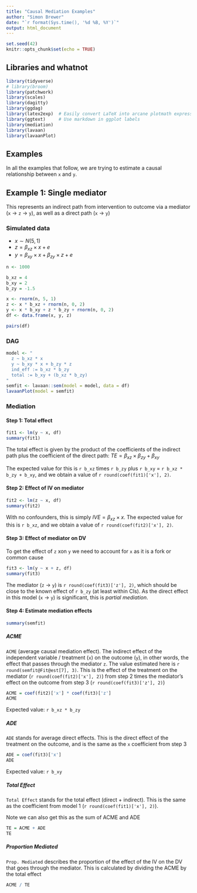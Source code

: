 ```yaml
---
title: "Causal Mediation Examples"
author: "Simon Brewer"
date: "`r format(Sys.time(), '%d %B, %Y')`"
output: html_document
---
```


```r
set.seed(42)
knitr::opts_chunk$set(echo = TRUE)
```

## Libraries and whatnot

```r
library(tidyverse)
# library(broom)
library(patchwork)
library(scales)
library(dagitty)
library(ggdag)
library(latex2exp)  # Easily convert LaTeX into arcane plotmath expressions
library(ggtext)     # Use markdown in ggplot labels
library(mediation)
library(lavaan)
library(lavaanPlot)
```

## Examples

In all the examples that follow, we are trying to estimate a causal relationship between `x` and `y`. 

## Example 1: Single mediator

This represents an indirect path from intervention to outcome via a mediator (`x` &rarr; `z` &rarr; `y`), as well as a direct path (`x` &rarr; `y`)

### Simulated data

- $x \sim N(5, 1)$
- $z = \beta_{xz} \times x + e$
- $y = \beta_{xy} \times x + \beta_{zy} \times z + e$

```r
n <- 1000

b_xz = 4
b_xy = 2
b_zy = -1.5

x <- rnorm(n, 5, 1)
z <- x * b_xz + rnorm(n, 0, 2)
y <- x * b_xy + z * b_zy + rnorm(n, 0, 2)
df <- data.frame(x, y, z)
```

```r
pairs(df)
```

### DAG

```r
model <- "
  z ~ b_xz * x
  y ~ b_xy * x + b_zy * z
  ind_eff := b_xz * b_zy
  total := b_xy + (b_xz * b_zy)
"
semfit <- lavaan::sem(model = model, data = df)
lavaanPlot(model = semfit)
```

### Mediation

#### Step 1: Total effect

```r
fit1 <- lm(y ~ x, df)
summary(fit1)
```

The total effect is given by the product of the coefficients of the indirect path plus the coefficient of the direct path: $TE = \beta_{xz} \times \beta_{zy} + \beta_{xy}$

The expected value for this is `r b_xz` times `r b_zy` plus `r b_xy` = `r b_xz * b_zy + b_xy`, and we obtain a value of `r round(coef(fit1)['x'], 2)`. 

#### Step 2: Effect of IV on mediator

```r
fit2 <- lm(z ~ x, df)
summary(fit2)
```

With no confounders, this is simply $IVE = \beta_{xz} \times x$.
The expected value for this is `r b_xz`, and we obtain a value of `r round(coef(fit2)['x'], 2)`. 

#### Step 3: Effect of mediator on DV

To get the effect of `z` xon `y` we need to account for `x` as it is a fork or common cause

```r
fit3 <- lm(y ~ x + z, df)
summary(fit3)
```

The mediator (`z` &rarr; `y`) is `r round(coef(fit3)['z'], 2)`, which should be close to the known effect of `r b_zy` (at least within CIs). As the direct effect in this model (`x` &rarr; `y`) is significant, this is *partial mediation*.

#### Step 4: Estimate mediation effects

```r
summary(semfit)
```

##### ACME

`ACME` (average causal mediation effect). The indirect effect of the independent variable / treatment (`x`) on the outcome (`y`), in other words, the effect that passes through the mediator `z`. The value estimated here is `r round(semfit@Fit@est[7], 3)`. This is the effect of the treatment on the mediator (`r round(coef(fit2)['x'], 2)`) from step 2 times the mediator's effect on the outcome from step 3 (`r round(coef(fit3)['z'], 2)`)

```r
ACME = coef(fit2)['x'] * coef(fit3)['z']
ACME
```

Expected value: `r b_xz * b_zy`

##### ADE

`ADE` stands for average direct effects. This is the direct effect of the treatment on the outcome, and is the same as the `x` coefficient from step 3

```r
ADE = coef(fit3)['x']
ADE
```

Expected value: `r b_xy`

##### Total Effect

`Total Effect` stands for the total effect (direct + indirect). This is the same  as the coefficient from model 1 (`r round(coef(fit1)['x'], 2)`). 

Note we can also get this as the sum of ACME and ADE

```r
TE = ACME + ADE
TE
```

##### Proportion Mediated 

`Prop. Mediated` describes the proportion of the effect of the IV on the DV that goes through the mediator. This is calculated by dividing the ACME by the total effect

```r
ACME / TE
```


